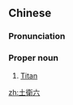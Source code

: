 {{also|土卫六}}
==Chinese==
{{zh-forms|s=土卫六}}
{{wikipedia|lang=zh}}

===Pronunciation===
{{zh-pron
|m=Tǔwèiliù
|c=tou2 wai6 luk6
|cat=pn
}}

===Proper noun===
{{zh-proper noun}}

# {{lb|zh|astronomy}} [[Titan]]

[[zh:土衛六]]